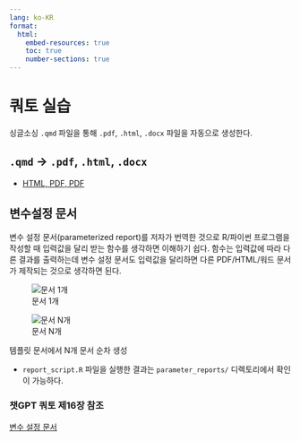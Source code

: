 ```yaml
---
lang: ko-KR
format: 
  html: 
    embed-resources: true
    toc: true
    number-sections: true
---
```


# 쿼토 실습

싱글소싱 `.qmd` 파일을 통해 `.pdf`, `.html`, `.docx` 파일을 자동으로 생성한다.

## `.qmd` &rarr; `.pdf`, `.html`, `.docx`

- [HTML, PDF, PDF](https://statkclee.github.io/quarto-single-sourcing/map_document.html)


## 변수설정 문서

변수 설정 문서(parameterized report)를 저자가 번역한 것으로 R/파이썬 프로그램을 작성할 때 입력값을 달리 받는 함수를 생각하면 이해하기 쉽다. 
함수는 입력값에 따라 다른 결과를 출력하는데 변수 설정 문서도 입력값을 달리하면 다른 PDF/HTML/워드 문서가 제작되는 것으로 생각하면 된다.

::: {#fig-report layout-ncol=2}

![문서 1개](images/report_single.png)

![문서 N개](images/report_parameter.png)

템플릿 문서에서 N개 문서 순차 생성

:::

- `report_script.R` 파일을 실행한 결과는 `parameter_reports/` 디렉토리에서 확인이 가능하다.

::: callout-note
### 챗GPT 쿼토 제16장 참조

[변수 설정 문서](https://r2bit.com/gpt-quarto/dw_params.html)

:::